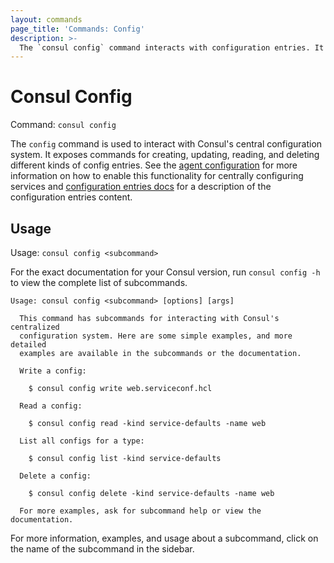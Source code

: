 ```yaml
---
layout: commands
page_title: 'Commands: Config'
description: >-
  The `consul config` command interacts with configuration entries. It exposes top-level commands for global configurations of proxies, gateways, and services.
---
```


# Consul Config

Command: `consul config`

The `config` command is used to interact with Consul's central configuration
system. It exposes commands for creating, updating, reading, and deleting
different kinds of config entries. See the
[agent configuration](/consul/docs/reference/agent/configuration-file/general#enable_central_service_config)
for more information on how to enable this functionality for centrally
configuring services and [configuration entries docs](/consul/docs/fundamentals/config-entry) for a description
of the configuration entries content.

## Usage

Usage: `consul config <subcommand>`

For the exact documentation for your Consul version, run `consul config -h` to view
the complete list of subcommands.

```text
Usage: consul config <subcommand> [options] [args]

  This command has subcommands for interacting with Consul's centralized
  configuration system. Here are some simple examples, and more detailed
  examples are available in the subcommands or the documentation.

  Write a config:

    $ consul config write web.serviceconf.hcl

  Read a config:

    $ consul config read -kind service-defaults -name web

  List all configs for a type:

    $ consul config list -kind service-defaults

  Delete a config:

    $ consul config delete -kind service-defaults -name web

  For more examples, ask for subcommand help or view the documentation.
```

For more information, examples, and usage about a subcommand, click on the name
of the subcommand in the sidebar.
